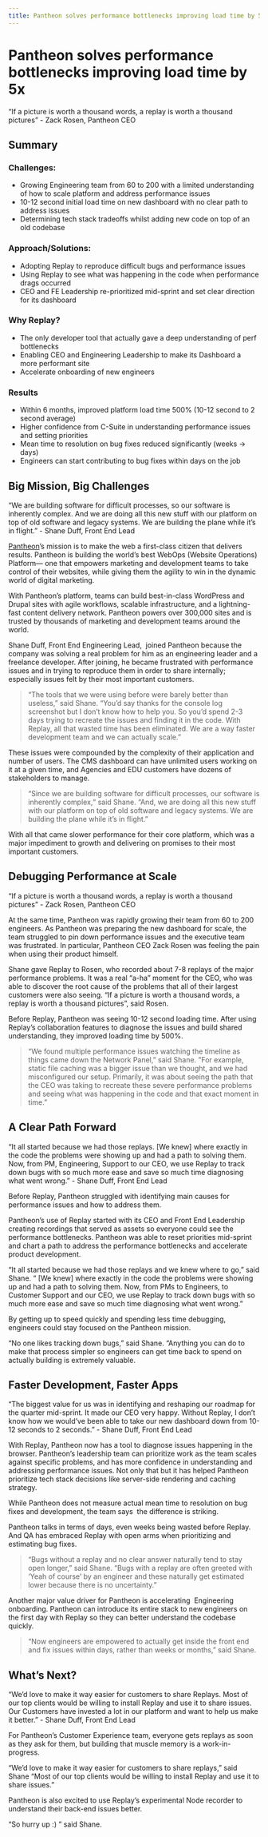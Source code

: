 ```yaml
---
title: Pantheon solves performance bottlenecks improving load time by 5x
---
```


# Pantheon solves performance bottlenecks improving load time by 5x

<Callout type="info" emoji="🎆">
“If a picture is worth a thousand words, a replay is worth a thousand pictures” - Zack Rosen, Pantheon CEO

</Callout>

## Summary

### Challenges:

- Growing Engineering team from 60 to 200 with a limited understanding of how to scale platform and address performance issues
- 10-12 second initial load time on new dashboard with no clear path to address issues
- Determining tech stack tradeoffs whilst adding new code on top of an old codebase

### Approach/Solutions:

- Adopting Replay to reproduce difficult bugs and performance issues
- Using Replay to see what was happening in the code when performance drags occurred
- CEO and FE Leadership re-prioritized mid-sprint and set clear direction for its dashboard

### Why Replay?

- The only developer tool that actually gave a deep understanding of perf bottlenecks
- Enabling CEO and Engineering Leadership to make its Dashboard a more performant site
- Accelerate onboarding of new engineers

### Results

- Within 6 months, improved platform load time 500% (10-12 second to 2 second average)
- Higher confidence from C-Suite in understanding performance issues and setting priorities
- Mean time to resolution on bug fixes reduced significantly (weeks → days)
- Engineers can start contributing to bug fixes within days on the job

## Big Mission, Big Challenges

<Callout type="info" emoji="💭">
“We are building software for difficult processes, so our software is inherently complex. And we are doing all this new stuff with our platform on top of old software and legacy systems. We are building the plane while it’s in flight.” - Shane Duff, Front End Lead

</Callout>

[Pantheon](https://pantheon.io/why-pantheon?_bt=467792205240&_bk=pantheon&_bm=b&_bn=g&_bg=52414346635&utm_term=pantheon&utm_campaign=2021_01_pr_dec_mktg_search_brand&utm_source=Google&utm_medium=CPC&gclid=Cj0KCQjwkruVBhCHARIsACVIiOwWWXO492xRa2zVpf3drZqEVnTu4MzxFafhCw-kAX1cXRDgJZqi7ZkaAo_fEALw_wcB)’s mission is to make the web a first-class citizen that delivers results. Pantheon is building the world’s best WebOps (Website Operations) Platform— one that empowers marketing and development teams to take control of their websites, while giving them the agility to win in the dynamic world of digital marketing.

With Pantheon’s platform, teams can build best-in-class WordPress and Drupal sites with agile workflows, scalable infrastructure, and a lightning-fast content delivery network. Pantheon powers over 300,000 sites and is trusted by thousands of marketing and development teams around the world.

Shane Duff, Front End Engineering Lead,  joined Pantheon because the company was solving a real problem for him as an engineering leader and a freelance developer. After joining, he became frustrated with performance issues and in trying to reproduce them in order to share internally; especially issues felt by their most important customers.

> “The tools that we were using before were barely better than useless,” said Shane. “You’d say thanks for the console log screenshot but I don’t know how to help you. So you’d spend 2-3 days trying to recreate the issues and finding it in the code. With Replay, all that wasted time has been eliminated. We are a way faster development team and we can actually scale.”
> 

These issues were compounded by the complexity of their application and number of users. The CMS dashboard can have unlimited users working on it at a given time, and Agencies and EDU customers have dozens of stakeholders to manage.

> “Since we are building software for difficult processes, our software is inherently complex,“ said Shane. “And, we are doing all this new stuff with our platform on top of old software and legacy systems. We are building the plane while it’s in flight.”
> 

With all that came slower performance for their core platform, which was a major impediment to growth and delivering on promises to their most important customers.

## Debugging Performance at Scale

<Callout type="info" emoji="🎆">
“If a picture is worth a thousand words, a replay is worth a thousand pictures” - Zack Rosen, Pantheon CEO

</Callout>

At the same time, Pantheon was rapidly growing their team from 60 to 200 engineers. As Pantheon was preparing the new dashboard for scale, the team struggled to pin down performance issues and the executive team was frustrated. In particular, Pantheon CEO Zack Rosen was feeling the pain when using their product himself.

Shane gave Replay to Rosen, who recorded about 7-8 replays of the major performance problems. It was a real “a-ha” moment for the CEO, who was able to discover the root cause of the problems that all of their largest customers were also seeing. “If a picture is worth a thousand words, a replay is worth a thousand pictures”, said Rosen.

Before Replay, Pantheon was seeing 10-12 second loading time. After using Replay’s collaboration features to diagnose the issues and build shared understanding, they improved loading time by 500%. 

> “We found multiple performance issues watching the timeline as things came down the Network Panel,” said Shane. ”For example, static file caching was a bigger issue than we thought, and we had misconfigured our setup. Primarily, it was about seeing the path that the CEO was taking to recreate these severe performance problems and seeing what was happening in the code and that exact moment in time.”
> 

## A Clear Path Forward

<Callout type="info" emoji="🏁">
“It all started because we had those replays. [We knew] where exactly in the code the problems were showing up and had a path to solving them. Now, from PM, Engineering, Support to our CEO, we use Replay to track down bugs with so much more ease and save so much time diagnosing what went wrong.” - Shane Duff, Front End Lead

</Callout>

Before Replay, Pantheon struggled with identifying main causes for performance issues and how to address them.

Pantheon’s use of Replay started with its CEO and Front End Leadership creating recordings that served as assets so everyone could see the performance bottlenecks. Pantheon was able to reset priorities mid-sprint and chart a path to address the performance bottlenecks and accelerate product development.

“It all started because we had those replays and we knew where to go,” said Shane. “ [We knew] where exactly in the code the problems were showing up and had a path to solving them. Now, from PMs to Engineers, to Customer Support and our CEO, we use Replay to track down bugs with so much more ease and save so much time diagnosing what went wrong.”

By getting up to speed quickly and spending less time debugging, engineers could stay focused on the Pantheon mission.

“No one likes tracking down bugs,” said Shane. “Anything you can do to make that process simpler so engineers can get time back to spend on actually building is extremely valuable.

## Faster Development, Faster Apps

<Callout type="info" emoji="❤️">
“The biggest value for us was in identifying and reshaping our roadmap for the quarter mid-sprint. It made our CEO very happy. Without Replay, I don’t know how we would’ve been able to take our new dashboard down from 10-12 seconds to 2 seconds.” - Shane Duff, Front End Lead

</Callout>

With Replay, Pantheon now has a tool to diagnose issues happening in the browser. Pantheon’s leadership team can prioritize work as the team scales against specific problems, and has more confidence in understanding and addressing performance issues. Not only that but it has helped Pantheon prioritize tech stack decisions like server-side rendering and caching strategy.

While Pantheon does not measure actual mean time to resolution on bug fixes and development, the team says  the difference is striking.

Pantheon talks in terms of days, even weeks being wasted before Replay. And QA has embraced Replay with open arms when prioritizing and estimating bug fixes.

> “Bugs without a replay and no clear answer naturally tend to stay open longer,” said Shane. “Bugs with a replay are often greeted with ‘Yeah of course’ by an engineer and these naturally get estimated lower because there is no uncertainty.”
> 

Another major value driver for Pantheon is accelerating  Engineering onboarding. Pantheon can introduce its entire stack to new engineers on the first day with Replay so they can better understand the codebase quickly.

> “Now engineers are empowered to actually get inside the front end and fix issues within days, rather than weeks or months,” said Shane.
> 

## What’s Next?

<Callout type="info" emoji="📡">
“We’d love to make it way easier for customers to share Replays. Most of our top clients would be willing to install Replay and use it to share issues. Our Customers have invested a lot in our platform and want to help us make it better.” - Shane Duff, Front End Lead

</Callout>

For Pantheon’s Customer Experience team, everyone gets replays as soon as they ask for them, but building that muscle memory is a work-in-progress.

“We’d love to make it way easier for customers to share replays,” said Shane “Most of our top clients would be willing to install Replay and use it to share issues.”

Pantheon is also excited to use Replay’s experimental Node recorder to understand their back-end issues better.

“So hurry up :) ” said Shane.